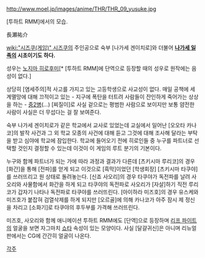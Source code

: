 http://www.moel.jp/images/anime/THR/THR_09_yusuke.jpg

[투하트 RMM]에서의 모습.

長瀬祐介 

[[wiki:"시즈쿠(게임)" 시즈쿠]]의 주인공으로 숙부 [나가세 겐이치로]와 더불어 '''[[나가세 일족]]의 시초이기도 하다.''' 

성우는 [[노지마 히로후미]][* [투하트 RMM]에 단역으로 등장할 때의 성우로 원작에는 음성이 없다.]

상당히 [염세주의]적 사고를 가지고 있는 고등학생으로 사교성이 없다. 매일 공책에 세계멸망에 대해 끄적이고 있는 - 지구에 폭탄을 터트려 사람들이 잔인하게 죽어가는 상상을 하는 - [[중2병]](…) [찌질이]로 사실 겉으로는 평범한 사람으로 보이지만 보통 얌전한 사람이 사실은 더 무섭다는 걸 잘 보여준다.

숙부 나가세 겐이치로가 같은 학교에서 교사로 있었는데 교실에서 일어난 [오오타 카나코]의 발작 사건과 그 외 학교 모종의 사건에 대해 듣고 그것에 대해 조사해 달라는 부탁을 받고 심야에 학교에 잠입한다. 학교에 들어오기 전에 히로인들 중 누구를 파트너로 선택할 것인지 결정할 수 있는데 이것이 이 게임의 루트 분기의 기본이다.

누구와 함께 파트너가 되는 가에 따라 과정과 결과가 다른데 [츠키시마 루리코]의 경우 [화간]을 통해 [전파]를 얻게 되고 이것으로 [흑막]이었던 [학생회장] [츠키시마 타쿠야]를 쓰러뜨리고 원 상태로 돌려놓는다. [신죠 사오리]의 경우 타쿠야가 독전파를 날려 사오리와 사물함에서 화간을 하게 되고 타쿠야의 독전파로 사오리가 [자살]하기 직전 루리코가 갑자기 나타나 독전파로 타쿠야를 쓰러뜨린다. [아이하라 미즈호]의 경우 유스케와 미즈호가 붙잡혀 검열삭제를 하게 되지만 [오르골]에 의해 카나코가 아주 잠시 제 정신을 차리고 [소화기]로 타쿠야의 후두부를 가격해 쓰러뜨린다.

미즈호, 사오리와 함께 애니메이션 투하트 RMM에도 [단역]으로 등장하며 [[리프 파이트]]의 얼굴을 보면 자그마치 [[쇼타]] 속성이 있는 모양이다. 사실 [달걀귀신]은 아니며 리뉴얼판에서는 CG에 간간히 얼굴이 나온다.

[[각주]]
